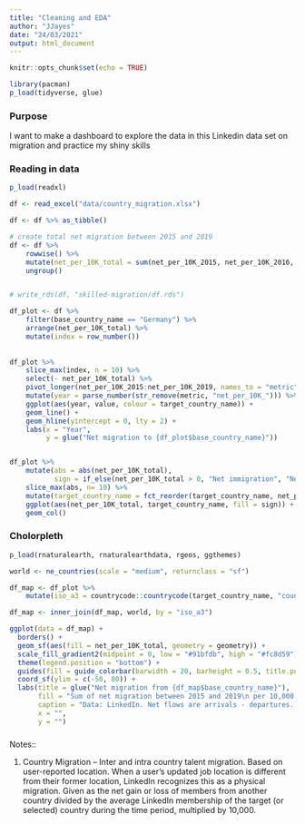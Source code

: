 ```yaml
---
title: "Cleaning and EDA"
author: "JJayes"
date: "24/03/2021"
output: html_document
---
```


```r
knitr::opts_chunk$set(echo = TRUE)

library(pacman)
p_load(tidyverse, glue)


```

### Purpose

I want to make a dashboard to explore the data in this Linkedin data set on migration and practice my shiny skills

### Reading in data

```r

p_load(readxl)

df <- read_excel("data/country_migration.xlsx")

df <- df %>% as_tibble()

# create total net migration between 2015 and 2019
df <- df %>% 
    rowwise() %>%
    mutate(net_per_10K_total = sum(net_per_10K_2015, net_per_10K_2016, net_per_10K_2017, net_per_10K_2018, net_per_10K_2019)) %>%
    ungroup()


# write_rds(df, "skilled-migration/df.rds")

df_plot <- df %>% 
    filter(base_country_name == "Germany") %>% 
    arrange(net_per_10K_total) %>% 
    mutate(index = row_number())
    
    
df_plot %>%     
    slice_max(index, n = 10) %>% 
    select(- net_per_10K_total) %>% 
    pivot_longer(net_per_10K_2015:net_per_10K_2019, names_to = "metric") %>% 
    mutate(year = parse_number(str_remove(metric, "net_per_10K_"))) %>% 
    ggplot(aes(year, value, colour = target_country_name)) +
    geom_line() +
    geom_hline(yintercept = 0, lty = 2) +
    labs(x = "Year",
         y = glue("Net migration to {df_plot$base_country_name}"))


df_plot %>% 
    mutate(abs = abs(net_per_10K_total),
           sign = if_else(net_per_10K_total > 0, "Net immigration", "Net migration")) %>% 
    slice_max(abs, n= 10) %>% 
    mutate(target_country_name = fct_reorder(target_country_name, net_per_10K_total)) %>% 
    ggplot(aes(net_per_10K_total, target_country_name, fill = sign)) +
    geom_col()

```

### Cholorpleth

```r
p_load(rnaturalearth, rnaturalearthdata, rgeos, ggthemes)

world <- ne_countries(scale = "medium", returnclass = "sf")

df_map <- df_plot %>% 
    mutate(iso_a3 = countrycode::countrycode(target_country_name, "country.name", "iso3c"))

df_map <- inner_join(df_map, world, by = "iso_a3")

ggplot(data = df_map) +
  borders() +
  geom_sf(aes(fill = net_per_10K_total, geometry = geometry)) +
  scale_fill_gradient2(midpoint = 0, low = "#91bfdb", high = "#fc8d59") +
  theme(legend.position = "bottom") +
  guides(fill = guide_colorbar(barwidth = 20, barheight = 0.5, title.position = "top", title.hjust = .5)) +
  coord_sf(ylim = c(-50, 80)) +
  labs(title = glue("Net migration from {df_map$base_country_name}"),
       fill = "Sum of net migration between 2015 and 2019\n per 10,000 people",
       caption = "Data: LinkedIn. Net flows are arrivals - departures. \nFigures normalized by size of LinkedIn network in partner country",
       x = "",
       y = "")

```

###




Notes:: 

1. Country Migration – Inter and intra country talent migration.  Based on user-reported location. When a user’s updated job location is different from their former location, LinkedIn recognizes this as a physical migration. Given as the net gain or loss of members from another country divided by the average LinkedIn membership of the target (or selected) country during the time period, multiplied by 10,000.  														
														


